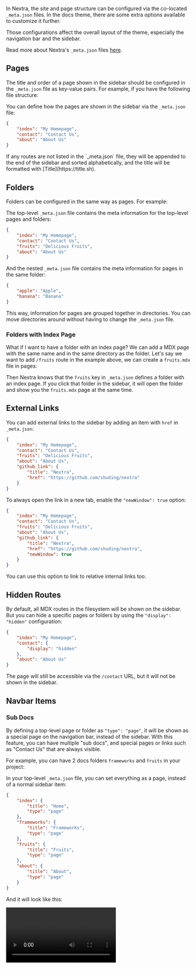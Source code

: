 In Nextra, the site and page structure can be configured via the co-located
`_meta.json` files. In the docs theme, there are some extra options available to
customize it further.

Those configurations affect the overall layout of the theme, especially the
navigation bar and the sidebar.


<Callout>Read more about Nextra's `_meta.json` files [here](https://nextra.site/docs/guide/organize-files).</Callout>

## Pages

The title and order of a page shown in the sidebar should be configured in the
`_meta.json` file as key-value pairs. For example, if you have the following
file structure:

<FileTree>
    <FileTree.Folder name="pages" defaultOpen>
        <FileTree.File name="_meta.json" />
        <FileTree.File name="about.mdx" />
        <FileTree.File name="contact.mdx" />
        <FileTree.File name="index.mdx" />
    </FileTree.Folder>
</FileTree>

You can define how the pages are shown in the sidebar via the `_meta.json` file:

```json filename="_meta.json"
{
    "index": "My Homepage",
    "contact": "Contact Us",
    "about": "About Us"
}
```

<Callout>
    If any routes are not listed in the `_meta.json` file, they will be appended to the end of the sidebar and sorted alphabetically, and the title will be
    formatted with [Title](https://title.sh).
</Callout>

## Folders

Folders can be configured in the same way as pages. For example:

<FileTree>
    <FileTree.Folder name="pages" defaultOpen>
        <FileTree.Folder name="fruits" defaultOpen>
            <FileTree.File name="_meta.json" />
            <FileTree.File name="apple.mdx" />
            <FileTree.File name="banana.mdx" />
        </FileTree.Folder>
        <FileTree.File name="_meta.json" />
        <FileTree.File name="about.mdx" />
        <FileTree.File name="contact.mdx" />
        <FileTree.File name="index.mdx" />
    </FileTree.Folder>
</FileTree>

The top-level `_meta.json` file contains the meta information for the top-level
pages and folders:

```json filename="pages/_meta.json"
{
    "index": "My Homepage",
    "contact": "Contact Us",
    "fruits": "Delicious Fruits",
    "about": "About Us"
}
```

And the nested `_meta.json` file contains the meta information for pages in the
same folder:

```json filename="pages/fruits/_meta.json"
{
    "apple": "Apple",
    "banana": "Banana"
}
```

This way, information for pages are grouped together in directories. You can
move directories around without having to change the `_meta.json` file.

### Folders with Index Page

What if I want to have a folder with an index page? We can add a MDX page with
the same name and in the same directory as the folder. Let's say we want to add
`/fruits` route in the example above, we can create a `fruits.mdx` file in
pages:

<FileTree>
    <FileTree.Folder name="pages" defaultOpen>
        <FileTree.Folder name="fruits" defaultOpen>
            <FileTree.File name="_meta.json" />
            <FileTree.File name="apple.mdx" />
            <FileTree.File name="banana.mdx" />
        </FileTree.Folder>
        <FileTree.File name="_meta.json" />
        <FileTree.File name="about.mdx" />
        <FileTree.File name="contact.mdx" />
        <FileTree.File name="fruits.mdx" active />
        <FileTree.File name="index.mdx" />
    </FileTree.Folder>
</FileTree>

Then Nextra knows that the `fruits` key in `_meta.json` defines a folder with an
index page. If you click that folder in the sidebar, it will open the folder and
show you the `fruits.mdx` page at the same time.

## External Links

You can add external links to the sidebar by adding an item with `href` in
`_meta.json`:

```json filename="pages/_meta.json" {6-9}
{
    "index": "My Homepage",
    "contact": "Contact Us",
    "fruits": "Delicious Fruits",
    "about": "About Us",
    "github_link": {
        "title": "Nextra",
        "href": "https://github.com/shuding/nextra"
    }
}
```

To always open the link in a new tab, enable the `"newWindow": true` option:

```json filename="pages/_meta.json" {9}
{
    "index": "My Homepage",
    "contact": "Contact Us",
    "fruits": "Delicious Fruits",
    "about": "About Us",
    "github_link": {
        "title": "Nextra",
        "href": "https://github.com/shuding/nextra",
        "newWindow": true
    }
}
```

<Callout>You can use this option to link to relative internal links too.</Callout>

## Hidden Routes

By default, all MDX routes in the filesystem will be shown on the sidebar. But
you can hide a specific pages or folders by using the `"display": "hidden"`
configuration:

```json filename="pages/_meta.json" {4}
{
    "index": "My Homepage",
    "contact": {
        "display": "hidden"
    },
    "about": "About Us"
}
```

The page will still be accessible via the `/contact` URL, but it will not be
shown in the sidebar.

## Navbar Items

### Sub Docs

By defining a top-level page or folder as `"type": "page"`, it will be shown as
a special page on the navigation bar, instead of the sidebar. With this feature,
you can have multiple "sub docs", and special pages or links such as "Contact
Us" that are always visible.

For example, you can have 2 docs folders `frameworks` and `fruits` in your
project:

<FileTree>
    <FileTree.Folder name="pages" defaultOpen>
        <FileTree.Folder name="frameworks" defaultOpen>
            <FileTree.File name="react.mdx" />
            <FileTree.File name="svelte.mdx" />
            <FileTree.File name="vue.mdx" />
        </FileTree.Folder>
        <FileTree.Folder name="fruits" defaultOpen>
            <FileTree.File name="apple.mdx" />
            <FileTree.File name="banana.mdx" />
        </FileTree.Folder>
        <FileTree.File name="_meta.json" />
        <FileTree.File name="about.mdx" />
        <FileTree.File name="index.mdx" />
    </FileTree.Folder>
</FileTree>

In your top-level `_meta.json` file, you can set everything as a page, instead
of a normal sidebar item:

```json filename="pages/_meta.json"
{
    "index": {
        "title": "Home",
        "type": "page"
    },
    "frameworks": {
        "title": "Frameworks",
        "type": "page"
    },
    "fruits": {
        "title": "Fruits",
        "type": "page"
    },
    "about": {
        "title": "About",
        "type": "page"
    }
}
```

And it will look like this:

<Video src="/assets/nextra-theme-docs/sub-docs.mp4" />

<div className="mt-4 text-center text-sm">
    [Live example on StackBlitz ↗](https://stackblitz.com/edit/nextra-2-docs-eszspq?file=pages%2F_meta.json)
    <span className="sr-only"> (opens in a new tab)</span>
</div>

You can also hide links like `Home` from the navbar with the
[`"display": "hidden"`](#hidden-routes) option.

### Menus

You can also add menus to the navbar using `"type": "menu"` and the `"items"`
option:

<ImageFrame src={menuImage} alt="Navbar menu" />

<div className="mt-8 text-center text-sm">
    [Live example on StackBlitz ↗](https://stackblitz.com/edit/nextra-2-docs-2qopvp?file=pages%2F_meta.json)
    <span className="sr-only"> (opens in a new tab)</span>
</div>

```json filename="pages/_meta.json"
{
    "company": {
        "title": "Company",
        "type": "menu",
        "items": {
            "about": {
                "title": "About",
                "href": "/about"
            },
            "contact": {
                "title": "Contact Us",
                "href": "mailto:hi@example.com"
            }
        }
    }
}
```

### Links

Same as the [External Links](#external-links) option, you can have external
links in the navbar too:

```json filename="pages/_meta.json"
{
    "index": {
        "title": "Home",
        "type": "page"
    },
    "about": {
        "title": "About",
        "type": "page"
    },
    "contact": {
        "title": "Contact Us",
        "type": "page",
        "href": "https://example.com/contact",
        "newWindow": true
    }
}
```

## Fallbacks

In the [Sub Docs](#sub-docs) example above, we have to define the
`"type": "page"` option for every page. To make it easier, you can use the `"*"`
key to define the fallback configuration for all items in this folder:

```json filename="pages/_meta.json" {2-4}
{
    "*": {
        "type": "page"
    },
    "index": "Home",
    "frameworks": "Frameworks",
    "fruits": "Fruits",
    "about": "About"
}
```

They are equivalent where all items have `"type": "page"` set.

## Separators

You can use a "placeholder" item with `"type": "separator"` to create a
separator line between items in the sidebar:

```json filename="_meta.json"
{
    "index": "My Homepage",
    "---": {
        "type": "separator"
    },
    "contact": "Contact Us"
}
```

<Callout>
    Together with the [`sidebar.titleComponent`](/docs/docs-theme/theme-configuration#sidebar) theme option, you can customize the look of titles and separator
    lines in the sidebar.
</Callout>

## Advanced

### Theme Components

You can configure the theme for each page using the `"theme"` option. For
example, you can disable or enable specific components for specific pages:

```json filename="pages/_meta.json"
{
    "index": {
        "title": "Home",
        "theme": {
            "breadcrumb": false,
            "footer": true,
            "sidebar": false,
            "toc": true,
            "pagination": false
        }
    }
}
```

This option will be inherited by all child pages if set to a folder.

### Layouts

By default, each page has `"layout": "default"` in their theme config, which is
the default behavior.

#### Raw Layout

By default, Nextra renders the MDX content (such as `h1`, `h2`, `h3` etc.) with
themed components, inside a content container. You can use the `"raw"` layout to
let Nextra to not inject any styles to the content:

```json filename="pages/_meta.json" {5}
{
    "index": {
        "title": "Home",
        "theme": {
            "layout": "raw"
        }
    }
}
```

#### Full Layout

You might want to render some page with the full container width and height, but
keep all the other styles. You can use the `"full"` layout to do that:

```json filename="pages/_meta.json" {5}
{
    "index": {
        "title": "Home",
        "theme": {
            "layout": "full"
        }
    }
}
```

### Typesetting

The `"typesetting"` option controls typesetting details like font features,
heading styles and components like `li` and `code`. There are `"default"` and
`"article"` typesettings available in the docs theme.

The default one is suitable for most cases like documentation, but you can use
the `"article"` typesetting to make it look like an elegant article page:

```json filename="pages/_meta.json" {5}
{
    "about": {
        "title": "About Us",
        "theme": {
            "typesetting": "article"
        }
    }
}
```

<div className="mt-4 text-center text-sm">
    [Live example on StackBlitz ↗](https://stackblitz.com/edit/nextra-2-docs-hg77h3?file=pages%2F_meta.json,pages%2Findex.mdx)
    <span className="sr-only"> (opens in a new tab)</span>
</div>
